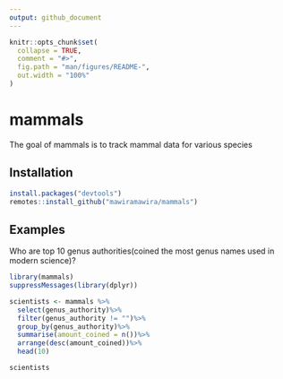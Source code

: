 ```yaml
---
output: github_document
---
```


<!-- README.md is generated from README.Rmd. Please edit that file -->

```r
knitr::opts_chunk$set(
  collapse = TRUE,
  comment = "#>",
  fig.path = "man/figures/README-",
  out.width = "100%"
)
```

# mammals

<!-- badges: start -->
<!-- badges: end -->

The goal of mammals is to track mammal data for various species

## Installation

``` r
install.packages("devtools")
remotes::install_github("mawiramawira/mammals")
```

## Examples

Who are top 10 genus authorities(coined the most genus names used in modern science)?

```r
library(mammals)
suppressMessages(library(dplyr))

scientists <- mammals %>%
  select(genus_authority)%>%
  filter(genus_authority != "")%>%
  group_by(genus_authority)%>%
  summarise(amount_coined = n())%>%
  arrange(desc(amount_coined))%>%
  head(10)

scientists
```
